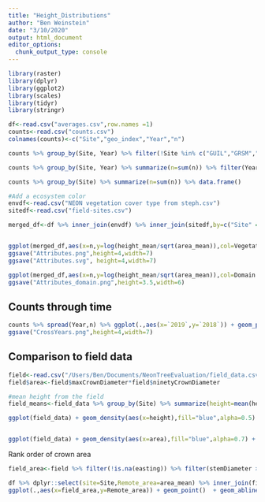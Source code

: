 ```yaml
---
title: "Height_Distributions"
author: "Ben Weinstein"
date: "3/10/2020"
output: html_document
editor_options: 
  chunk_output_type: console
---
```


```r
library(raster)
library(dplyr)
library(ggplot2)
library(scales)
library(tidyr)
library(stringr)
```

```r
df<-read.csv("averages.csv",row.names =1)
counts<-read.csv("counts.csv")
colnames(counts)<-c("Site","geo_index","Year","n")

counts %>% group_by(Site, Year) %>% filter(!Site %in% c("GUIL","GRSM","PUUM")) %>% summarize(n=sum(n)) %>% filter(Year==max(Year)) %>% ungroup() %>% summarize(sum(n))

counts %>% group_by(Site, Year) %>% summarize(n=sum(n)) %>% filter(Year==max(Year)) %>% data.frame()

counts %>% group_by(Site) %>% summarize(n=sum(n)) %>% data.frame() 
```

```r

#Add a ecosystem color
envdf<-read.csv("NEON vegetation cover type from steph.csv")
sitedf<-read.csv("field-sites.csv")

merged_df<-df %>% inner_join(envdf) %>% inner_join(sitedf,by=c("Site" ="siteID")) %>% filter(!Site %in% c("PUUM","GUIL","GRSM") )


ggplot(merged_df,aes(x=n,y=log(height_mean/sqrt(area_mean)),col=Vegetation.Cover.Type)) + geom_point(alpha=0.5, size=3) + labs(x="Tree Density (trees per km^2)",y="Tree Height / Crown Width", col="Forest Cover Type") + geom_text(aes(label=Site),size=2,hjust=0.5,vjust=-1) + theme_bw() + scale_y_continuous(n.breaks=8) + scale_color_brewer(palette="Dark2")
ggsave("Attributes.png",height=4,width=7)
ggsave("Attributes.svg", height=4,width=7)

ggplot(merged_df,aes(x=n,y=log(height_mean/sqrt(area_mean)),col=Domain.Name)) + geom_point(alpha=0.5, size=3) + labs(x="Tree Density (trees per km^2)",y="Tree Height / Crown Width") +geom_text(aes(label=Site),size=2,hjust=0.5,vjust=-1) + theme_bw() + scale_y_continuous(n.breaks=8) 
ggsave("Attributes_domain.png",height=3.5,width=6)

```

## Counts through time

```r
counts %>% spread(Year,n) %>% ggplot(.,aes(x=`2019`,y=`2018`)) + geom_point(aes(col=Site),alpha=0.5) + geom_abline(linetype="dashed") + coord_equal() + stat_smooth(method="lm")  + theme_bw() + theme(legend.position = "none") + scale_x_continuous(labels=comma, n.breaks=7  ) + scale_y_continuous(labels=comma,n.breaks=7 ) + ggtitle("Tree Count Across Years")
ggsave("CrossYears.png",height=4,width=7)
```

## Comparison to field data

```r
field<-read.csv("/Users/Ben/Documents/NeonTreeEvaluation/field_data.csv")
field$area<-field$maxCrownDiameter*field$ninetyCrownDiameter

#mean height from the field
field_means<-field_data %>% group_by(Site) %>% summarize(height=mean(height),area=mean(area))

ggplot(field_data) + geom_density(aes(x=height),fill="blue",alpha=0.5) + facet_wrap(~Site,scales="free") + geom_vline(data=df,aes(xintercept=height_mean),col="red") + geom_vline(data=field_means,aes(xintercept=height),col="blue") + theme_bw()


ggplot(field_data) + geom_density(aes(x=area),fill="blue",alpha=0.7) + facet_wrap(~Site,scales="free") + geom_vline(data=df,aes(xintercept=area_mean),col="red")+ geom_vline(data=field_means,aes(xintercept=area),col="blue") + theme_bw()
```

Rank order of crown area
```r
field_area<-field %>% filter(!is.na(easting)) %>% filter(stemDiameter > 7.5) %>% filter(is.na(height)|height>3) %>% group_by(site=siteID,plotID,eventID) %>% summarize(area=mean(area,na.rm=T)) %>% group_by(site) %>% summarize(field_area=mean(area,na.rm=T)) %>% arrange(desc(field_area))

df %>% dplyr::select(site=Site,Remote_area=area_mean) %>% inner_join(field_area) %>% 
ggplot(.,aes(x=field_area,y=Remote_area)) + geom_point()  + geom_abline(linetype="dashed") + xlim(0,125)+ ylim(0,125) + coord_equal() + geom_text(aes(label=site),size=2,vjust=1)
```

